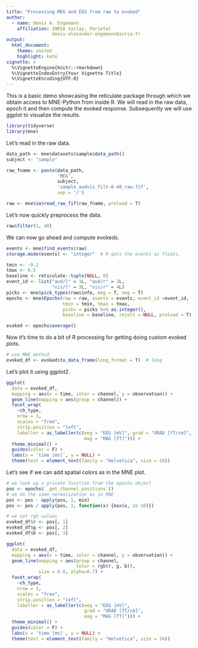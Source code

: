 ```yaml
---
title: "Processing MEG and EEG from raw to evoked"
author: 
  - name: Denis A. Engemann
    affiliation: INRIA Saclay, Parietal
                 denis-alexander.engemann@inria.fr
output:
  html_document:
    theme: united
    highlight: kate
vignette: >
  %\VignetteEngine{knitr::rmarkdown}
  %\VignetteIndexEntry{Your Vignette Title}
  %\VignetteEncoding{UTF-8}
---
```


This is a basic demo showcasing the reticulate package through which
we obtain access to MNE-Python from inside R.
We will read in the raw data, epoch it and then compute the evoked
response. Subsequently we will use ggplot to visualize the results.

```r
library(tidyverse)
library(mne)
```

Let's read in the raw data.

```r
data_path <- mne$datasets$sample$data_path()
subject <- "sample"

raw_fname <- paste(data_path,
                   'MEG', 
                   subject,
                   'sample_audvis_filt-0-40_raw.fif',
                   sep = '/')

raw <- mne$io$read_raw_fif(raw_fname, preload = T)
```


Let's now quickly preprocess the data.

```r
raw$filter(1, 40)
```

We can now go ahead and compute evokeds.

```r
events <- mne$find_events(raw)
storage.mode(events) <- "integer"  # R gets the events as floats.

tmin <- -0.2
tmax <- 0.5
baseline <- reticulate::tuple(NULL, 0)
event_id <- list("aud/l" = 1L, "aud/r" = 2L,
                 "vis/l" = 3L, "vis/r" = 4L)
picks <- mne$pick_types(raw$info, meg = T, eeg = T)
epochs <- mne$Epochs(raw = raw, events = events, event_id =event_id,
                     tmin = tmin, tmax = tmax,
                     picks = picks %>% as.integer(),
                     baseline = baseline, reject = NULL, preload = T) 

evoked <- epochs$average()
```

Now it's time to do a bit of R processing for getting doing custom
evoked plots.

```r
# use MNE method
evoked_df <- evoked$to_data_frame(long_format = T)  # long
```

Let's plot it using ggplot2.

```r
ggplot(
  data = evoked_df,
  mapping = aes(x = time, color = channel, y = observation)) +
  geom_line(mapping = aes(group = channel)) +
  facet_wrap(
    ~ch_type,
    nrow = 3,
    scales = "free",
    strip.position = "left",
    labeller = as_labeller(c(eeg = "EEG [mV]", grad = "GRAD [fT/cm]",
                             mag = "MAG [fT]"))) +
  theme_minimal() +
  guides(color = F) +
  labs(x = 'time [ms]', y = NULL) +
  theme(text = element_text(family = "Helvetica", size = 24))

```

Let's see if we can add spatial colors as in the MNE plot.

```r
# we look up a private function from the epochs object
pos <- epochs$`_get_channel_positions`()
# we do the same normalization as in MNE
pos <- pos - apply(pos, 1, min)
pos <- pos / apply(pos, 1, function(x) {max(x, 1e-16)})

# we set rgb values
evoked_df$r <- pos[, 1]
evoked_df$g <- pos[, 2]
evoked_df$b <- pos[, 3]

ggplot(
  data = evoked_df,
  mapping = aes(x = time, color = channel, y = observation)) +
  geom_line(mapping = aes(group = channel,
                          color = rgb(r, g, b)),
            size = 0.8, alpha=0.7) +
  facet_wrap(
    ~ch_type,
    nrow = 3,
    scales = "free",
    strip.position = "left",
    labeller = as_labeller(c(eeg = "EEG [mV]",
                             grad = "GRAD [fT/cm]",
                             mag = "MAG [fT]"))) +
  theme_minimal() +
  guides(color = F) +
  labs(x = 'time [ms]', y = NULL) +
  theme(text = element_text(family = "Helvetica", size = 24))
```
